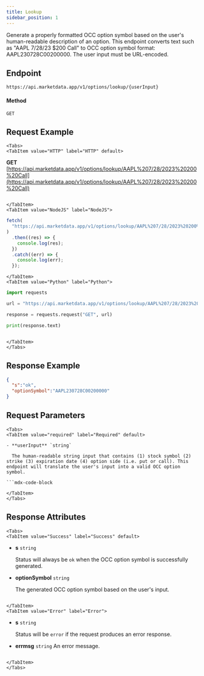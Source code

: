 ```yaml
---
title: Lookup
sidebar_position: 1
---
```


Generate a properly formatted OCC option symbol based on the user's human-readable description of an option. This endpoint converts text such as "AAPL 7/28/23 $200 Call" to OCC option symbol format: AAPL230728C00200000. The user input must be URL-encoded.


## Endpoint

    https://api.marketdata.app/v1/options/lookup/{userInput}

#### Method

    GET

## Request Example

```mdx-code-block
<Tabs>
<TabItem value="HTTP" label="HTTP" default>

```

**GET** [https://api.marketdata.app/v1/options/lookup/AAPL%207/28/2023%20200%20Call](https://api.marketdata.app/v1/options/lookup/AAPL%207/28/2023%20200%20Call)

```mdx-code-block

</TabItem>
<TabItem value="NodeJS" label="NodeJS">

```

```js title="app.js"
fetch(
  "https://api.marketdata.app/v1/options/lookup/AAPL%207/28/2023%20200%20Call"
)
  .then((res) => {
    console.log(res);
  })
  .catch((err) => {
    console.log(err);
  });
```

```mdx-code-block
</TabItem>
<TabItem value="Python" label="Python">

```

```python title="app.py"
import requests

url = "https://api.marketdata.app/v1/options/lookup/AAPL%207/28/2023%20200%20Call"

response = requests.request("GET", url)

print(response.text)
```

```mdx-code-block

</TabItem>
</Tabs>
```

## Response Example

```json
{
  "s":"ok",
  "optionSymbol":"AAPL230728C00200000"
}
```

## Request Parameters

```mdx-code-block
<Tabs>
<TabItem value="required" label="Required" default>

- **userInput** `string`

  The human-readable string input that contains (1) stock symbol (2) strike (3) expiration date (4) option side (i.e. put or call). This endpoint will translate the user's input into a valid OCC option symbol.

```mdx-code-block

</TabItem>
</Tabs>
```
## Response Attributes

```mdx-code-block
<Tabs>
<TabItem value="Success" label="Success" default>

```

- **s** `string`

  Status will always be `ok` when the OCC option symbol is successfully generated.

- **optionSymbol** `string`

  The generated OCC option symbol based on the user's input.

```mdx-code-block

</TabItem>
<TabItem value="Error" label="Error">

```

- **s** `string`

  Status will be `error` if the request produces an error response.

- **errmsg** `string`
  An error message.

```mdx-code-block

</TabItem>
</Tabs>
```
